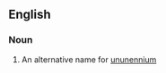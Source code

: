 ==English==

===Noun===
{{en-noun|sg=[[eka]]-[[francium]]|-}}

#{{element}} An alternative name for [[ununennium]]